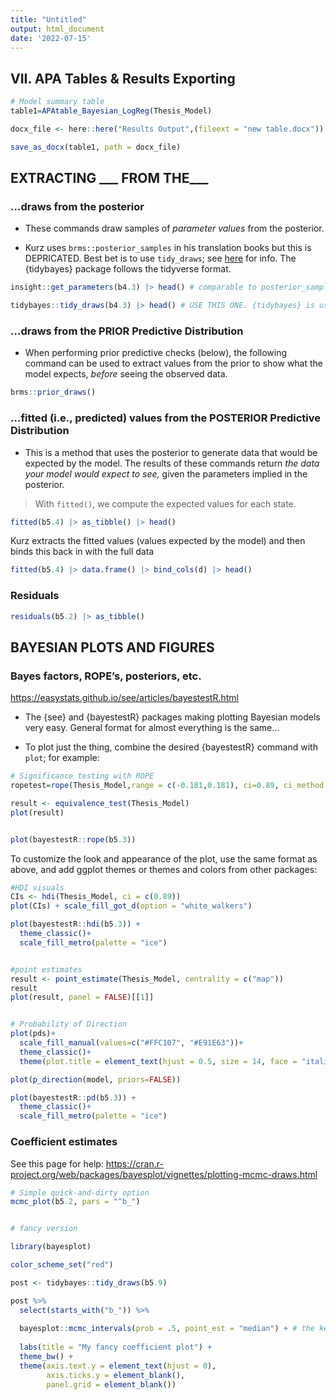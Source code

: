 ```yaml
---
title: "Untitled"
output: html_document
date: '2022-07-15'
---
```


## VII. APA Tables & Results Exporting

```r
# Model summary table
table1=APAtable_Bayesian_LogReg(Thesis_Model)

docx_file <- here::here("Results Output",(fileext = "new table.docx"))

save_as_docx(table1, path = docx_file)
```


## EXTRACTING \_\_\_ FROM THE\_\_\_

### ...draws from the posterior

-   These commands draw samples of *parameter values* from the posterior.

-   Kurz uses `brms::posterior_samples` in his translation books but this is DEPRICATED. Best bet is to use `tidy_draws`; see [here](SEE%20https://mjskay.github.io/tidybayes/articles/tidy-brms.html#introduction) for info. The {tidybayes} package follows the tidyverse format.

```r
insight::get_parameters(b4.3) |> head() # comparable to posterior_samples, except it doesn't give you samples for lp__

tidybayes::tidy_draws(b4.3) |> head() # USE THIS ONE. {tidybayes} is useful for extracting draws in a form and manner consistent w/ the tidyverse.
```

### ...draws from the PRIOR Predictive Distribution

-   When performing prior predictive checks (below), the following command can be used to extract values from the prior to show what the model expects, *before* seeing the observed data.

```r
brms::prior_draws()
```

### ...fitted (i.e., predicted) values from the POSTERIOR Predictive Distribution

-   This is a method that uses the posterior to generate data that would be expected by the model. The results of these commands return *the data your model would expect to see,* given the parameters implied in the posterior.

> With `fitted()`, we compute the expected values for each state.

```r
fitted(b5.4) |> as_tibble() |> head()
```

Kurz extracts the fitted values (values expected by the model) and then binds this back in with the full data

```r
fitted(b5.4) |> data.frame() |> bind_cols(d) |> head()
```

### Residuals
```r
residuals(b5.2) |> as_tibble()
```



## BAYESIAN PLOTS AND FIGURES

### Bayes factors, ROPE's, posteriors, etc.

<https://easystats.github.io/see/articles/bayestestR.html>

-   The {see} and {bayestestR} packages making plotting Bayesian models very easy. General format for almost everything is the same...

-   To plot just the thing, combine the desired {bayestestR} command with `plot`; for example:

```r

# Significance testing with ROPE
ropetest=rope(Thesis_Model,range = c(-0.181,0.181), ci=0.89, ci_method = "HDI")

result <- equivalence_test(Thesis_Model)
plot(result)


plot(bayestestR::rope(b5.3))
```

To customize the look and appearance of the plot, use the same format as above, and add ggplot themes or themes and colors from other packages:

```r

#HDI visuals
CIs <- hdi(Thesis_Model, ci = c(0.89))
plot(CIs) + scale_fill_got_d(option = "white_walkers")

plot(bayestestR::hdi(b5.3)) + 
  theme_classic()+
  scale_fill_metro(palette = "ice")


#point estimates
result <- point_estimate(Thesis_Model, centrality = c("map"))
result
plot(result, panel = FALSE)[[1]]


# Probability of Direction
plot(pds)+
  scale_fill_manual(values=c("#FFC107", "#E91E63"))+
  theme_classic()+
  theme(plot.title = element_text(hjust = 0.5, size = 14, face = "italic"))

plot(p_direction(model, priors=FALSE))

plot(bayestestR::pd(b5.3)) + 
  theme_classic()+
  scale_fill_metro(palette = "ice")

```

### Coefficient estimates

See this page for help: <https://cran.r-project.org/web/packages/bayesplot/vignettes/plotting-mcmc-draws.html>

```r
# Simple quick-and-dirty option
mcmc_plot(b5.2, pars = "^b_")


# fancy version

library(bayesplot)

color_scheme_set("red")

post <- tidybayes::tidy_draws(b5.9)

post %>% 
  select(starts_with("b_")) %>% 
  
  bayesplot::mcmc_intervals(prob = .5, point_est = "median") + # the key plotting feature here
  
  labs(title = "My fancy coefficient plot") +
  theme_bw() +
  theme(axis.text.y = element_text(hjust = 0),
        axis.ticks.y = element_blank(),
        panel.grid = element_blank())
```
